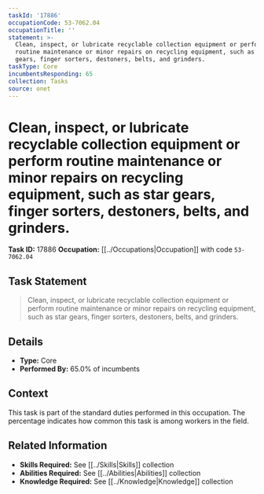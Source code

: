 ```yaml
---
taskId: '17886'
occupationCode: 53-7062.04
occupationTitle: ''
statement: >-
  Clean, inspect, or lubricate recyclable collection equipment or perform
  routine maintenance or minor repairs on recycling equipment, such as star
  gears, finger sorters, destoners, belts, and grinders.
taskType: Core
incumbentsResponding: 65
collection: Tasks
source: onet
---
```

# Clean, inspect, or lubricate recyclable collection equipment or perform routine maintenance or minor repairs on recycling equipment, such as star gears, finger sorters, destoners, belts, and grinders.

**Task ID:** 17886
**Occupation:** [[../Occupations|Occupation]] with code `53-7062.04`

## Task Statement

> Clean, inspect, or lubricate recyclable collection equipment or perform routine maintenance or minor repairs on recycling equipment, such as star gears, finger sorters, destoners, belts, and grinders.

## Details

- **Type:** Core
- **Performed By:** 65.0% of incumbents

## Context

This task is part of the standard duties performed in this occupation. The percentage indicates how common this task is among workers in the field.

## Related Information

- **Skills Required:** See [[../Skills|Skills]] collection
- **Abilities Required:** See [[../Abilities|Abilities]] collection
- **Knowledge Required:** See [[../Knowledge|Knowledge]] collection
